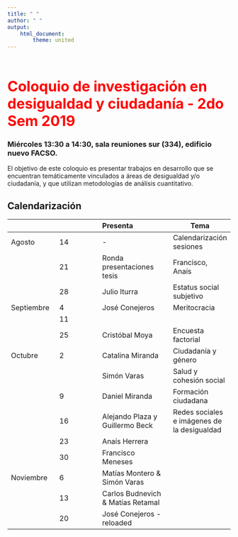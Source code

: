 ```yaml
---
title: " "
author: " "
output:
    html_document:
        theme: united
---
```


<br/>
<br/>

<b>
<font color="red" size=6>
Coloquio de investigación en desigualdad y ciudadanía - 2do Sem 2019
</b>
</font>
<br>

### Miércoles 13:30  a 14:30, sala reuniones sur (334), edificio nuevo FACSO.


El objetivo de este coloquio es presentar trabajos en desarrollo que se encuentran temáticamente vinculados a áreas de desigualdad y/o ciudadanía, y que utilizan metodologías de análisis cuantitativo.

## Calendarización


| |  | Presenta   | Tema |
|--|--|:--|--|
| Agosto | 14 | -  | Calendarización sesiones
|  | 21 | Ronda presentaciones tesis | Francisco, Anaís
|  | 28 | Julio Iturra  | Estatus social subjetivo
| Septiembre   | 4 | José Conejeros  | Meritocracia
|   | 11  |   |   |
|   | 25  | Cristóbal Moya  | Encuesta factorial
| Octubre   | 2 | Catalina Miranda  | Ciudadanía y género
|   |   |Simón Varas   | Salud y cohesión social   |
|   | 9  |  Daniel Miranda  | Formación ciudadana
|   | 16 |  Alejando Plaza y Guillermo Beck| Redes sociales e imágenes de la desigualdad
|   | 23  | Anaís Herrera |
|   | 30  | Francisco Meneses  |
|Noviembre  | 6  | Matías Montero & Simón Varas |
|   | 13  | Carlos Budnevich & Matías Retamal |
|   | 20  | José Conejeros - reloaded  |
